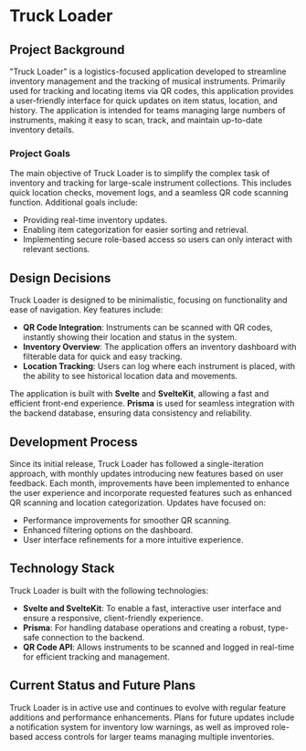 # Truck Loader

## Project Background

"Truck Loader" is a logistics-focused application developed to streamline inventory management and the tracking of musical instruments. Primarily used for tracking and locating items via QR codes, this application provides a user-friendly interface for quick updates on item status, location, and history. The application is intended for teams managing large numbers of instruments, making it easy to scan, track, and maintain up-to-date inventory details.

### Project Goals

The main objective of Truck Loader is to simplify the complex task of inventory and tracking for large-scale instrument collections. This includes quick location checks, movement logs, and a seamless QR code scanning function. Additional goals include:

- Providing real-time inventory updates.
- Enabling item categorization for easier sorting and retrieval.
- Implementing secure role-based access so users can only interact with relevant sections.

## Design Decisions

Truck Loader is designed to be minimalistic, focusing on functionality and ease of navigation. Key features include:

- **QR Code Integration**: Instruments can be scanned with QR codes, instantly showing their location and status in the system.
- **Inventory Overview**: The application offers an inventory dashboard with filterable data for quick and easy tracking.
- **Location Tracking**: Users can log where each instrument is placed, with the ability to see historical location data and movements.

The application is built with **Svelte** and **SvelteKit**, allowing a fast and efficient front-end experience. **Prisma** is used for seamless integration with the backend database, ensuring data consistency and reliability.

## Development Process

Since its initial release, Truck Loader has followed a single-iteration approach, with monthly updates introducing new features based on user feedback. Each month, improvements have been implemented to enhance the user experience and incorporate requested features such as enhanced QR scanning and location categorization. Updates have focused on:

- Performance improvements for smoother QR scanning.
- Enhanced filtering options on the dashboard.
- User interface refinements for a more intuitive experience.

## Technology Stack

Truck Loader is built with the following technologies:

- **Svelte and SvelteKit**: To enable a fast, interactive user interface and ensure a responsive, client-friendly experience.
- **Prisma**: For handling database operations and creating a robust, type-safe connection to the backend.
- **QR Code API**: Allows instruments to be scanned and logged in real-time for efficient tracking and management.

## Current Status and Future Plans

Truck Loader is in active use and continues to evolve with regular feature additions and performance enhancements. Plans for future updates include a notification system for inventory low warnings, as well as improved role-based access controls for larger teams managing multiple inventories.
